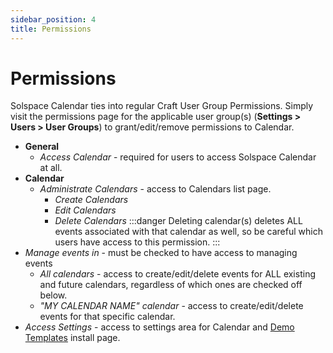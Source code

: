 ```yaml
---
sidebar_position: 4
title: Permissions
---
```


# Permissions

Solspace Calendar ties into regular Craft User Group Permissions. Simply visit the permissions page for the applicable user group(s) (**Settings > Users > User Groups**) to grant/edit/remove permissions to Calendar.

- **General**
  - _Access Calendar_ - required for users to access Solspace Calendar at all.
- **Calendar**
  - _Administrate Calendars_ - access to Calendars list page.
    - _Create Calendars_
    - _Edit Calendars_
    - _Delete Calendars_
      :::danger
      Deleting calendar(s) deletes ALL events associated with that calendar as well, so be careful which users have access to this permission.
      :::
- _Manage events in_ - must be checked to have access to managing events
  - _All calendars_ - access to create/edit/delete events for ALL existing and future calendars, regardless of which ones are checked off below.
  - _"MY CALENDAR NAME" calendar_ - access to create/edit/delete events for that specific calendar.
- _Access Settings_ - access to settings area for Calendar and [Demo Templates](../configuration/demo-templates.mdx) install page.
